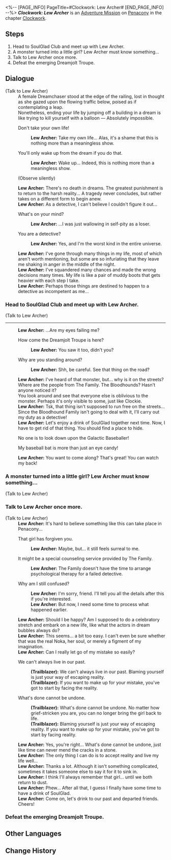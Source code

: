 <%-- [PAGE_INFO]
PageTitle=#Clockwork: Lew Archer#
[END_PAGE_INFO] --%>
{{Stub|Dialogue.}}
{{Mission Infobox
|id            = 4240313
|title         = 
|image         = <!--Mission Clockwork Lew Archer.png-->
|type          = Adventure
|event_name    = 
|chapter       = Clockwork
|requirements  = [[Trailblaze Mission]] ''[[Gentleness, the Name of Nocturne]]'' completed
|summary       = <!--official mission summary from Fate's Atlas-->
|characters    = Lew Archer; Trailblazer
|startLocation = [[Penacony]] - [[Golden Hour]]
|world         = Penacony
|area          = Golden Hour
|prev          = 
|next          = 
|rewards       = Trailblaze EXP*100; Stellar Jade*10; Lost Crystal*3; Clock Credits*180; Credit*20,000
}}
'''''Clockwork: Lew Archer''''' is an [[Adventure Mission]] on [[Penacony]] in the chapter [[Clockwork]].

==Steps==
# Head to SoulGlad Club and meet up with Lew Archer.
# A monster turned into a little girl? Lew Archer must know something...
# Talk to Lew Archer once more.
# Defeat the emerging Dreamjolt Troupe.

<!--
==Gameplay Notes==

--><!--
==Trial Character==

-->
==Dialogue==
{{Stub Dialogue}}

;(Talk to Lew Archer)
:A female Dreamchaser stood at the edge of the railing, lost in thought as she gazed upon the flowing traffic below, poised as if contemplating a leap.
:Nonetheless, ending your life by jumping off a building in a dream is like trying to kill yourself with a balloon &mdash; Absolutely impossible.
:{{DIcon|Arrow}} Don't take your own life!
::'''Lew Archer:''' Take my own life... Alas, it's a shame that this is nothing more than a meaningless show.
::{{Black Screen|The woman steps back to safety after hearing you.}}
:{{DIcon|Arrow}} You'll only wake up from the dream if you do that.
::'''Lew Archer:''' Wake up... Indeed, this is nothing more than a meaningless show.
::{{Black Screen|The woman steps back to safety after hearing you.}}
:{{DIcon|Arrow}} (Observe silently)
::{{Black Screen|The woman steps back to safety after standing in silence for a while.}}
:'''Lew Archer:''' There's no death in dreams. The greatest punishment is to return to the harsh reality... A tragedy never concludes, but rather takes on a different form to begin anew.
:'''Lew Archer:''' As a detective, I can't believe I couldn't figure it out...
:{{DIcon|Arrow}} What's on your mind?
::'''Lew Archer:''' ...I was just wallowing in self-pity as a loser.
:{{DIcon|Arrow}} You are a detective?
::'''Lew Archer:''' Yes, and I'm the worst kind in the entire universe.
:'''Lew Archer:''' I've gone through many things in my life, most of which aren't worth mentioning, but some are so infuriating that they leave me shaking in anger in the middle of the night.
:'''Lew Archer:''' I've squandered many chances and made the wrong decisions many times. My life is like a pair of muddy boots that gets heavier with each step I take.
:'''Lew Archer:''' Perhaps those things are destined to happen to a detective as incompetent as me...
{{Dialogue End}}

===Head to SoulGlad Club and meet up with Lew Archer.{{subst:void|<!--424031303-->}}===
{{Mission Description|type=adventure|location=Golden Hour|update|Tick... tock! Quick, adjust the hands... Tick, tock!<br />People's minds await your exploration. Help them regain their true selves!}}
{{Dialogue Start}}

;(Talk to Lew Archer)
----
:'''Lew Archer:''' ...Are my eyes failing me?
:{{DIcon|Arrow}} How come the Dreamjolt Troupe is here?
::'''Lew Archer:''' You saw it too, didn't you?
:{{DIcon|Arrow}} Why are you standing around?
::'''Lew Archer:''' Shh, be careful. See that thing on the road?
:'''Lew Archer:''' I've heard of that monster, but... why is it on the streets? Where are the people from The Family. The Bloodhounds? Hasn't anyone noticed it?
:You look around and see that everyone else is oblivious to the monster. Perhaps it's only visible to some, just like Clockie.
:'''Lew Archer:''' Tsk, that thing isn't supposed to run free on the streets... Since the Bloodhound Family isn't going to deal with it, I'll carry out my duty as a detective!
:'''Lew Archer:''' Let's enjoy a drink of SoulGlad together next time. Now, I have to get rid of that thing. You should find a place to hide.
:{{DIcon|Arrow}} No one is to look down upon the Galactic Baseballer!
:{{DIcon|Arrow}} My baseball bat is more than just an eye candy!
:'''Lew Archer:''' You want to come along? That's great! You can watch my back!
{{Dialogue End}}

===A monster turned into a little girl? Lew Archer must know something...{{subst:void|<!--424031305-->}}===
{{Dialogue Start}}


;(Talk to Lew Archer)

{{Dialogue End}}

===Talk to Lew Archer once more.{{subst:void|<!--424031306-->}}===
{{Dialogue Start}}

;(Talk to Lew Archer)
:'''Lew Archer:''' It's hard to believe something like this can take place in Penacony...
:{{DIcon|Arrow}} That girl has forgiven you.
::'''Lew Archer:''' Maybe, but... it still feels surreal to me.
:{{DIcon|Arrow}} It might be a special counseling service provided by The Family.
::'''Lew Archer:''' The Family doesn't have the time to arrange psychological therapy for a failed detective.
:{{DIcon|Arrow}} Why am I still confused?
::'''Lew Archer:''' I'm sorry, friend. I'll tell you all the details after this if you're interested.
::'''Lew Archer:''' But now, I need some time to process what happened earlier.
:'''Lew Archer:''' Should I be happy? Am I supposed to do a celebratory stretch and embark on a new life, like what the actors in dream bubbles always do?
:'''Lew Archer:''' This seems... a bit too easy. I can't even be sure whether that was the real Noka, her soul, or merely a figment of my imagination.
:'''Lew Archer:''' Can I really let go of my mistake so easily?
:{{DIcon|Arrow}} We can't always live in our past.
::'''(Trailblazer):''' We can't always live in our past. Blaming yourself is just your way of escaping reality.
::'''(Trailblazer):''' If you want to make up for your mistake, you've got to start by facing the reality.
:{{DIcon|Arrow}} What's done cannot be undone.
::'''(Trailblazer):''' What's done cannot be undone. No matter how grief-stricken you are, you can no longer bring the girl back to life.
::'''(Trailblazer):''' Blaming yourself is just your way of escaping reality. If you want to make up for your mistake, you've got to start by facing reality.
:'''Lew Archer:''' Yes, you're right... What's done cannot be undone, just like time can never mend the cracks in a stone.
:'''Lew Archer:''' The only thing I can do is to accept reality and live my life well...
:'''Lew Archer:''' Thanks a lot. Although it isn't something complicated, sometimes it takes someone else to say it for it to sink in.
:'''Lew Archer:''' I think I'll always remember that girl... until we both return to dust.
:'''Lew Archer:''' Phew... After all that, I guess I finally have some time to have a drink of SoulGlad.
:'''Lew Archer:''' Come on, let's drink to our past and departed friends. Cheers!
{{Dialogue End}}

===Defeat the emerging Dreamjolt Troupe.{{subst:void|<!--424031304-->}}===
{{Dialogue Start}}

{{Dialogue End}}

==Other Languages==
{{Other Languages
|en   = Clockwork: Lew Archer
|zhs  = 钟表把戏：卢•阿彻
|zht  = 鐘錶把戲：盧•阿徹
|ja   = クロックトリック：レ・ウォーチャー
|ko   = 시계 트릭: 루•아처
|es   = Trucorreloj: Lew Archer
|fr   = Pouvoir de la Pendule&nbsp;: Lou Archer
|ru   = Заводной механизм: Лью Арчер
|th   = กลนาฬิกา: Lew Archer
|vi   = Thủ Thuật Đồng Hồ: Lew Archer
|de   = Uhrwerk: Lew Archer
|id   = Clockwork: Lew Archer
|pt   = Truquelógio: Lew Archer
}}

==Change History==
{{Change History|2.0}}
